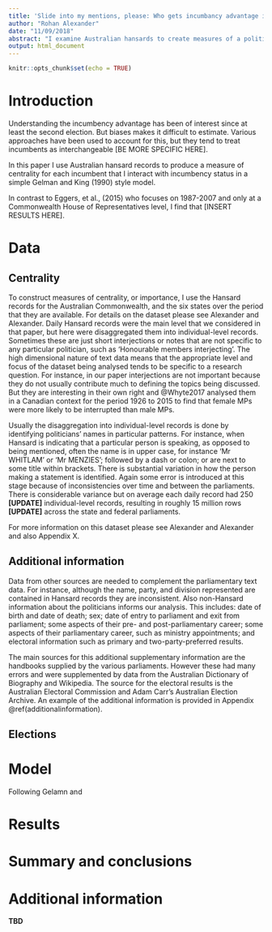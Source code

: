 ```yaml
---
title: 'Slide into my mentions, please: Who gets incumbancy advantage in Australia?'
author: "Rohan Alexander"
date: "11/09/2018"
abstract: "I examine Australian hansards to create measures of a politician's importance within parliament. I then show these measures are positively correlated with incumbancy advantage."
output: html_document
---
```


```r
knitr::opts_chunk$set(echo = TRUE)
```


# Introduction
Understanding the incumbency advantage has been of interest since at least the second election. But biases makes it difficult to estimate. Various approaches have been used to account for this, but they tend to treat incumbents as interchangeable [BE MORE SPECIFIC HERE]. 

In this paper I use Australian hansard records to produce a measure of centrality for each incumbent that I interact with incumbency status in a simple Gelman and King (1990) style model. 

In contrast to Eggers, et al., (2015) who focuses on 1987-2007 and only at a Commonwealth House of Representatives level, I find that [INSERT RESULTS HERE]. 

<!-- Who gets kicked out at an election? Do people at the centre get kicked out? Measure those at the centre by those that have high mentions.  -->

# Data
## Centrality
To construct measures of centrality, or importance, I use the Hansard records for the Australian Commonwealth, and the six states over the period that they are available. For details on the dataset please see Alexander and Alexander. Daily Hansard records were the main level that we considered in that paper, but here were disaggregated them into individual-level records. Sometimes these are just short interjections or notes that are not specific to any particular politician, such as 'Honourable members interjecting'. The high dimensional nature of text data means that the appropriate level and focus of the dataset being analysed tends to be specific to a research question. For instance, in our paper interjections are not important because they do not usually contribute much to defining the topics being discussed. But they are interesting in their own right and @Whyte2017 analysed them in a Canadian context for the period 1926 to 2015 to find that female MPs were more likely to be interrupted than male MPs.

Usually the disaggregation into individual-level records is done by identifying politicians' names in particular patterns. For instance, when Hansard is indicating that a particular person is speaking, as opposed to being mentioned, often the name is in upper case, for instance 'Mr WHITLAM' or 'Mr MENZIES'; followed by a dash or colon; or are next to some title within brackets. There is substantial variation in how the person making a statement is identified. Again some error is introduced at this stage because of inconsistencies over time and between the parliaments. There is considerable variance but on average each daily record had 250 **[UPDATE]** individual-level records, resulting in roughly 15 million rows **[UPDATE]** across the state and federal parliaments.

For more information on this dataset please see Alexander and Alexander and also Appendix X.



## Additional information

Data from other sources are needed to complement the parliamentary text data. For instance, although the name, party, and division represented are contained in Hansard records they are inconsistent. Also non-Hansard information about the politicians informs our analysis. This includes: date of birth and date of death; sex; date of entry to parliament and exit from parliament; some aspects of their pre- and post-parliamentary career; some aspects of their parliamentary career, such as ministry appointments; and electoral information such as primary and two-party-preferred results.

The main sources for this additional supplementary information are the handbooks supplied by the various parliaments. However these had many errors and were supplemented by data from the Australian Dictionary of Biography and Wikipedia. The source for the electoral results is the Australian Electoral Commission and Adam Carr's Australian Election Archive. An example of the additional information is provided in Appendix \@ref(additionalinformation). 

## Elections


# Model
Following Gelamn and 

# Results


# Summary and conclusions




# Additional information {#additionalinformation}
**TBD**


\newpage


